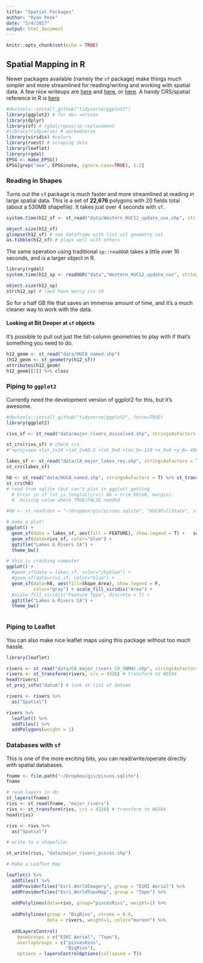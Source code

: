 ```yaml
---
title: "Spatial Packages"
author: "Ryan Peek"
date: "5/4/2017"
output: html_document
---
```


```r
knitr::opts_chunk$set(echo = TRUE)
```

## Spatial Mapping in R

Newer packages available (namely the `sf` package) make things much simpler and more streamlined for reading/writing and working with spatial data. A few nice writeups are [here](https://geographicdatascience.com/2017/01/06/first-impressions-from-sf-the-simple-features-r-package/) and [here](http://walkerke.github.io/2016/12/spatial-pipelines/), or [here](http://strimas.com/r/tidy-sf/). A handy CRS/spatial reference in R is [here](https://www.nceas.ucsb.edu/~frazier/RSpatialGuides/OverviewCoordinateReferenceSystems.pdf)

```r
#devtools::install_github("tidyverse/ggplot2")
library(ggplot2) # for dev version
library(dplyr)
library(sf) # rgdal/rgeos/sp replacement
#library(tidyverse) # wickedverse
library(viridis) #colors
library(rvest) # scraping data
library(leaflet)
library(rgdal)
EPSG <- make_EPSG()
EPSG[grep("aea", EPSG$note, ignore.case=TRUE), 1:2]
```

### Reading in Shapes

Turns out the `sf` package is much faster and more streamlined at reading in large spatial data. This is a set of **22,676** polygons with 20 fields total (about a 530MB shapefile). It takes just over 4 seconds with `sf`.

```r
system.time(h12_sf <- st_read("data/Western_HUC12_update_cws.shp", stringsAsFactors = F))

object.size(h12_sf)
glimpse(h12_sf) # see dataframe with list-col geometry col
as.tibble(h12_sf) # plays well with others
```

The same operation using traditional `sp::readOGR` takes a little over 16 seconds, and is a larger object in R.

```r
library(rgdal)
system.time(h12_sp <- readOGR("data","Western_HUC12_update_cws", stringsAsFactors = F))

object.size(h12_sp)
str(h12_sp) # lawd have mercy its S4
```

So for a half GB file that saves an immense amount of time, and it's a much cleaner way to work with the data.

#### Looking at Bit Deeper at `sf` objects

It's possible to pull out just the list-column geometries to play with if that's something you need to do.

```r

h12_geom <- st_read("data/HUC8_named.shp")
(h12_geom <- st_geometry(h12_sf))
attributes(h12_geom)
h12_geom[[1]] %>% class

```

### Piping to `ggplot2`

Currently need the development version of ggplot2 for this, but it's awesome.

```r

#devtools::install_github("tidyverse/ggplot2", force=TRUE)
library(ggplot2)

rivs_sf <- st_read("data/major_rivers_dissolved.shp", stringsAsFactors = F, quiet = TRUE) %>% st_transform(3310)

st_crs(rivs_sf) # check crs
#"+proj=aea +lat_1=34 +lat_2=40.5 +lat_0=0 +lon_0=-120 +x_0=0 +y_0=-4000000 +datum=NAD83 +units=m +no_defs"

lakes_sf <- st_read("data/CA_major_lakes_res.shp", stringsAsFactors = T) %>% st_set_crs(3310)
st_crs(lakes_sf)

h8 <- st_read("data/HUC8_named.shp", stringsAsFactors = T) %>% st_transform(3310)
st_crs(h8)
# read from sqlite (but can't plot in ggplot) getting
  # Error in if (st_is_longlat(crs)) bb = trim_bb(bb, margin):
  #  missing value where TRUE/FALSE needed

#h8 <- st_read(dsn = "~/Dropbox/gis/pisces.sqlite", "HUC8FullState", stringsAsFactors= T) %>% st_transform(3310)

# make a plot!
ggplot() +
  geom_sf(data = lakes_sf, aes(fill = FEATURE), show.legend = T) +   scale_fill_viridis("Feature Type", discrete = T) +
  geom_sf(data=rivs_sf, color="blue") +
  ggtitle("Lakes & Rivers CA") +
  theme_bw()

# this is crashing computer 
ggplot() +
  #geom_sf(data = lakes_sf, color="skyblue") +
  #geom_sf(data=rivs_sf, color="blue") +
  geom_sf(data=h8, aes(fill=Shape_Area), show.legend = F,
          color="gray") + scale_fill_viridis("Area") +
  #scale_fill_viridis("Feature Type", discrete = T) +
  ggtitle("Lakes & Rivers CA") +
  theme_bw()



```


### Piping to Leaflet

You can also make nice leaflet maps using this package without too much hassle. 

```r
library(leaflet)

rivers <- st_read("data/CA_major_rivers_CV_SNMdc.shp", stringsAsFactors = F) 
rivers <- st_transform(rivers, crs = 4326) # transform to WGS84
head(rivers)
st_proj_info("datum") # look at list of datums

rivers <- rivers %>% 
  as("Spatial")

rivers %>%
  leaflet() %>%
  addTiles() %>% 
  addPolygons(weight = 1)

```

### Databases with `sf`

This is one of the more exciting bits, you can read/write/operate directly with spatial databases.

```r
fname <- file.path("~/Dropbox/gis/pisces.sqlite")
fname

# read layers in db:
st_layers(fname)
rivs <- st_read(fname, "major_rivers")
rivs <- st_transform(rivs, crs = 4326) # transform to WGS84
head(rivs)

rivs <- rivs %>% 
  as("Spatial")

# write to a shapefile:

st_write(rivs, "data/major_rivers_pisces.shp")

# Make a Leaflet Map

leaflet() %>%
  addTiles() %>% 
  addProviderTiles("Esri.WorldImagery", group = "ESRI Aerial") %>%
  addProviderTiles("Esri.WorldTopoMap", group = "Topo") %>%
  
  addPolylines(data=rivs, group="piscesRivs", weight=1) %>% 
  
  addPolylines(group = "BigRivs", stroke = 0.8,
               data = rivers, weight=1, color="maroon") %>% 
  
  addLayersControl(
    baseGroups = c("ESRI Aerial", "Topo"),
    overlayGroups = c("piscesRivs",
                      "BigRivs"),
    options = layersControlOptions(collapsed = T))



```

